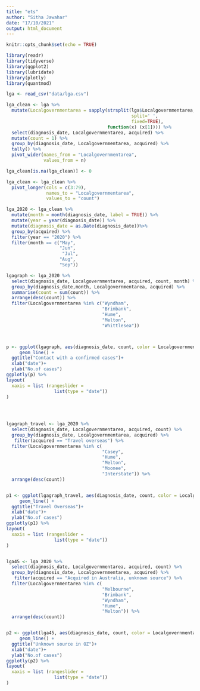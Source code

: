 ```yaml
---
title: "ets"
author: "Sitha Jawahar"
date: "17/10/2021"
output: html_document
---
```


```r
knitr::opts_chunk$set(echo = TRUE)

library(readr)
library(tidyverse)
library(ggplot2)
library(lubridate)
library(plotly)
library(quantmod)

```

```r
lga <- read_csv("data/lga.csv")

```

```r
lga_clean <- lga %>%
  mutate(Localgovernmentarea = sapply(strsplit(lga$Localgovernmentarea,
                                               split=' ',
                                               fixed=TRUE),
                                      function(x) (x[1]))) %>% 
  select(diagnosis_date, Localgovernmentarea, acquired) %>% 
  mutate(count = 1) %>% 
  group_by(diagnosis_date, Localgovernmentarea, acquired) %>% 
  tally() %>% 
  pivot_wider(names_from = "Localgovernmentarea",
              values_from = n) 

lga_clean[is.na(lga_clean)] <- 0

lga_clean <- lga_clean %>% 
  pivot_longer(cols = c(3:79),
               names_to = "Localgovernmentarea",
               values_to = "count")

```



```r

lga_2020 <- lga_clean %>% 
  mutate(month = month(diagnosis_date, label = TRUE)) %>% 
  mutate(year = year(diagnosis_date)) %>% 
  mutate(diagnosis_date = as.Date(diagnosis_date))%>% 
  group_by(acquired) %>% 
  filter(year == "2020") %>% 
  filter(month == c("May",
                    "Jun",
                     "Jul",
                    "Aug",
                    "Sep")) 
```



```r

lgagraph <- lga_2020 %>%
  select(diagnosis_date, Localgovernmentarea, acquired, count, month) %>%
  group_by(diagnosis_date,month, Localgovernmentarea, acquired) %>%
  summarise(count = sum(count)) %>%
  arrange(desc(count)) %>%
  filter(Localgovernmentarea %in% c("Wyndham",
                                    "Brimbank",
                                    "Hume",
                                    "Melton",
                                    "Whittlesea")) 



p <- ggplot(lgagraph, aes(diagnosis_date, count, color = Localgovernmentarea, group = 1))+
     geom_line() +
  ggtitle("Contact with a confirmed cases")+
  xlab("date")+
  ylab("No.of cases")
ggplotly(p) %>% 
layout(
  xaxis = list (rangeslider =
                  list(type = "date"))
)  
  
  



```



```r


lgagraph_travel <- lga_2020 %>%
  select(diagnosis_date, Localgovernmentarea, acquired, count) %>%
  group_by(diagnosis_date, Localgovernmentarea, acquired) %>%
   filter(acquired == "Travel overseas") %>% 
  filter(Localgovernmentarea %in% c(
                                    "Casey",
                                    "Hume",
                                    "Melton",
                                    "Moonee",
                                    "Interstate")) %>%
  arrange(desc(count))


p1 <- ggplot(lgagraph_travel, aes(diagnosis_date, count, color = Localgovernmentarea, group = 1))+
     geom_line() +
  ggtitle("Travel Overseas")+
  xlab("date")+
  ylab("No.of cases")
ggplotly(p1) %>% 
layout(
  xaxis = list (rangeslider =
                  list(type = "date"))
)  



```



```r
lga45 <- lga_2020 %>%
  select(diagnosis_date, Localgovernmentarea, acquired, count) %>%
  group_by(diagnosis_date, Localgovernmentarea, acquired) %>%
   filter(acquired == "Acquired in Australia, unknown source") %>% 
  filter(Localgovernmentarea %in% c(
                                    "Melbourne",
                                    "Brimbank",
                                    "Wyndham",
                                    "Hume",
                                    "Melton")) %>%
  arrange(desc(count)) 


p2 <- ggplot(lga45, aes(diagnosis_date, count, color = Localgovernmentarea, group = 1))+
     geom_line() +
  ggtitle("Unknown source in OZ")+
  xlab("date")+
  ylab("No.of cases")
ggplotly(p2) %>% 
layout(
  xaxis = list (rangeslider =
                  list(type = "date"))
)   

```





